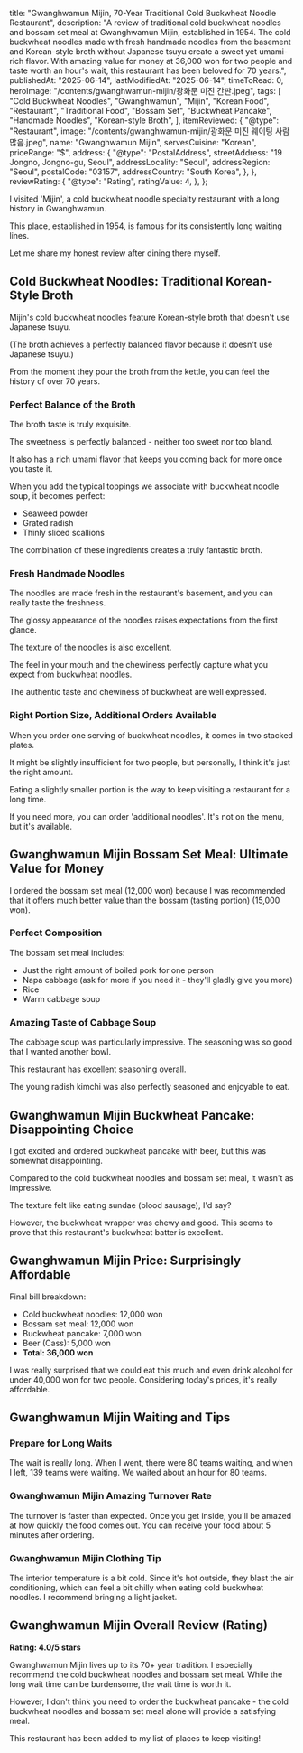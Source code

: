
  title:
    "Gwanghwamun Mijin, 70-Year Traditional Cold Buckwheat Noodle Restaurant",
  description:
    "A review of traditional cold buckwheat noodles and bossam set meal at Gwanghwamun Mijin, established in 1954. The cold buckwheat noodles made with fresh handmade noodles from the basement and Korean-style broth without Japanese tsuyu create a sweet yet umami-rich flavor. With amazing value for money at 36,000 won for two people and taste worth an hour's wait, this restaurant has been beloved for 70 years.",
  publishedAt: "2025-06-14",
  lastModifiedAt: "2025-06-14",
  timeToRead: 0,
  heroImage: "/contents/gwanghwamun-mijin/광화문 미진 간판.jpeg",
  tags: [
    "Cold Buckwheat Noodles",
    "Gwanghwamun",
    "Mijin",
    "Korean Food",
    "Restaurant",
    "Traditional Food",
    "Bossam Set",
    "Buckwheat Pancake",
    "Handmade Noodles",
    "Korean-style Broth",
  ],
  itemReviewed: {
    "@type": "Restaurant",
    image: "/contents/gwanghwamun-mijin/광화문 미진 웨이팅 사람 많음.jpeg",
    name: "Gwanghwamun Mijin",
    servesCuisine: "Korean",
    priceRange: "$",
    address: {
      "@type": "PostalAddress",
      streetAddress: "19 Jongno, Jongno-gu, Seoul",
      addressLocality: "Seoul",
      addressRegion: "Seoul",
      postalCode: "03157",
      addressCountry: "South Korea",
    },
  },
  reviewRating: {
    "@type": "Rating",
    ratingValue: 4,
  },
};

I visited 'Mijin', a cold buckwheat noodle specialty restaurant with a long history in Gwanghwamun.

This place, established in 1954, is famous for its consistently long waiting lines.

Let me share my honest review after dining there myself.

<ImageWithCaption
  src="/contents/gwanghwamun-mijin/광화문 미진 간판.jpeg"
  alt="Gwanghwamun Mijin signboard"
  width={1536}
  height={1536}
/>

## Cold Buckwheat Noodles: Traditional Korean-Style Broth

Mijin's cold buckwheat noodles feature Korean-style broth that doesn't use Japanese tsuyu.

(The broth achieves a perfectly balanced flavor because it doesn't use Japanese tsuyu.)

From the moment they pour the broth from the kettle, you can feel the history of over 70 years.

<ImageWithCaption
  src="/contents/gwanghwamun-mijin/광화문 미진 냉메밀국수 육수 주전자.jpeg"
  alt="Gwanghwamun Mijin cold buckwheat noodle broth kettle"
  width={1536}
  height={1536}
/>

### Perfect Balance of the Broth

The broth taste is truly exquisite.

The sweetness is perfectly balanced - neither too sweet nor too bland.

It also has a rich umami flavor that keeps you coming back for more once you taste it.

When you add the typical toppings we associate with buckwheat noodle soup, it becomes perfect:

- Seaweed powder
- Grated radish
- Thinly sliced scallions

<ImageWithCaption
  src="/contents/gwanghwamun-mijin/광화문 미진 냉메밀국수 육수 토핑 3가지.jpeg"
  alt="Gwanghwamun Mijin cold buckwheat noodle broth toppings"
  width={1536}
  height={1536}
/>

<ImageWithCaption
  src="/contents/gwanghwamun-mijin/광화문 미진 냉메밀국수 육수 토핑가득넣음.jpeg"
  alt="Gwanghwamun Mijin broth with toppings fully added"
  width={1536}
  height={2048}
/>

The combination of these ingredients creates a truly fantastic broth.

### Fresh Handmade Noodles

The noodles are made fresh in the restaurant's basement, and you can really taste the freshness.

The glossy appearance of the noodles raises expectations from the first glance.

The texture of the noodles is also excellent.

The feel in your mouth and the chewiness perfectly capture what you expect from buckwheat noodles.

The authentic taste and chewiness of buckwheat are well expressed.

<ImageWithCaption
  src="/contents/gwanghwamun-mijin/광화문 미진 냉메밀육수 판모밀 면.jpeg"
  alt="Gwanghwamun Mijin cold buckwheat noodles with fresh noodles"
  width={1536}
  height={1536}
/>

### Right Portion Size, Additional Orders Available

When you order one serving of buckwheat noodles, it comes in two stacked plates.

It might be slightly insufficient for two people, but personally, I think it's just the right amount.

Eating a slightly smaller portion is the way to keep visiting a restaurant for a long time.

<ImageWithCaption
  src="/contents/gwanghwamun-mijin/광화문 미진 냉메밀국수 1인분 양 많음.jpeg"
  alt="Gwanghwamun Mijin cold buckwheat noodles portion size for one person"
  width={1536}
  height={1536}
/>

If you need more, you can order 'additional noodles'. It's not on the menu, but it's available.

## Gwanghwamun Mijin Bossam Set Meal: Ultimate Value for Money

I ordered the bossam set meal (12,000 won) because I was recommended that it offers much better value than the bossam (tasting portion) (15,000 won).

### Perfect Composition

The bossam set meal includes:

- Just the right amount of boiled pork for one person
- Napa cabbage (ask for more if you need it - they'll gladly give you more)
- Rice
- Warm cabbage soup

<ImageWithCaption
  src="/contents/gwanghwamun-mijin/광화문 미진 보쌈정식 수육 김치.jpeg"
  alt="Gwanghwamun Mijin bossam set meal"
  width={1536}
  height={1536}
/>

<ImageWithCaption
  src="/contents/gwanghwamun-mijin/광화문 미진 보쌈김치알배추쌈 올리기.jpeg"
  alt="Gwanghwamun Mijin bossam with kimchi and napa cabbage wrap"
  width={1536}
  height={2048}
/>

### Amazing Taste of Cabbage Soup

The cabbage soup was particularly impressive. The seasoning was so good that I wanted another bowl.

This restaurant has excellent seasoning overall.

The young radish kimchi was also perfectly seasoned and enjoyable to eat.

## Gwanghwamun Mijin Buckwheat Pancake: Disappointing Choice

I got excited and ordered buckwheat pancake with beer, but this was somewhat disappointing.

Compared to the cold buckwheat noodles and bossam set meal, it wasn't as impressive.

The texture felt like eating sundae (blood sausage), I'd say?

However, the buckwheat wrapper was chewy and good. This seems to prove that this restaurant's buckwheat batter is excellent.

<ImageWithCaption
  src="/contents/gwanghwamun-mijin/광화문 미진 메밀전병 단면.jpeg"
  alt="Gwanghwamun Mijin buckwheat pancake"
  width={1536}
  height={1536}
/>

## Gwanghwamun Mijin Price: Surprisingly Affordable

Final bill breakdown:

- Cold buckwheat noodles: 12,000 won
- Bossam set meal: 12,000 won
- Buckwheat pancake: 7,000 won
- Beer (Cass): 5,000 won
- **Total: 36,000 won**

I was really surprised that we could eat this much and even drink alcohol for under 40,000 won for two people. Considering today's prices, it's really affordable.

<ImageWithCaption
  src="/contents/gwanghwamun-mijin/광화문 미진 메뉴판.jpeg"
  alt="Gwanghwamun Mijin menu board"
  width={857}
  height={857}
/>

## Gwanghwamun Mijin Waiting and Tips

### Prepare for Long Waits

The wait is really long. When I went, there were 80 teams waiting, and when I left, 139 teams were waiting. We waited about an hour for 80 teams.

<ImageWithCaption
  src="/contents/gwanghwamun-mijin/광화문 미진 웨이팅 사람 많음.jpeg"
  alt="Gwanghwamun Mijin waiting with many people"
  width={1772}
  height={1772}
/>

<ImageWithCaption
  src="/contents/gwanghwamun-mijin/광화문 미진 토요일 1시 웨이팅 139팀.jpeg"
  alt="Gwanghwamun Mijin waiting 139 teams on Saturday at 1 PM"
  width={1536}
  height={1536}
/>

### Gwanghwamun Mijin Amazing Turnover Rate

The turnover is faster than expected. Once you get inside, you'll be amazed at how quickly the food comes out. You can receive your food about 5 minutes after ordering.

### Gwanghwamun Mijin Clothing Tip

The interior temperature is a bit cold. Since it's hot outside, they blast the air conditioning, which can feel a bit chilly when eating cold buckwheat noodles. I recommend bringing a light jacket.

## Gwanghwamun Mijin Overall Review (Rating)

**Rating: 4.0/5 stars**

Gwanghwamun Mijin lives up to its 70+ year tradition. I especially recommend the cold buckwheat noodles and bossam set meal. While the long wait time can be burdensome, the wait time is worth it.

However, I don't think you need to order the buckwheat pancake - the cold buckwheat noodles and bossam set meal alone will provide a satisfying meal.

This restaurant has been added to my list of places to keep visiting!